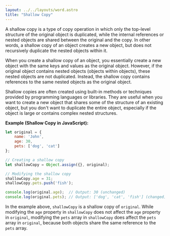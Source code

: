 ```yaml
---
layout: ../../layouts/word.astro
title: "Shallow Copy"
---
```

A shallow copy is a type of copy operation in which only the top-level structure of the original object is duplicated, while the internal references or nested objects are shared between the original and the copy. In other words, a shallow copy of an object creates a new object, but does not recursively duplicate the nested objects within it.

When you create a shallow copy of an object, you essentially create a new object with the same keys and values as the original object. However, if the original object contains nested objects (objects within objects), these nested objects are not duplicated. Instead, the shallow copy contains references to the same nested objects as the original object.

Shallow copies are often created using built-in methods or techniques provided by programming languages or libraries. They are useful when you want to create a new object that shares some of the structure of an existing object, but you don't want to duplicate the entire object, especially if the object is large or contains complex nested structures.

**Example (Shallow Copy in JavaScript):**
```javascript
let original = {
    name: 'John',
    age: 30,
    pets: ['dog', 'cat']
};

// Creating a shallow copy
let shallowCopy = Object.assign({}, original);

// Modifying the shallow copy
shallowCopy.age = 31;
shallowCopy.pets.push('fish');

console.log(original.age);  // Output: 30 (unchanged)
console.log(original.pets); // Output: ['dog', 'cat', 'fish'] (changed)
```

In the example above, `shallowCopy` is a shallow copy of `original`. While modifying the `age` property in `shallowCopy` does not affect the `age` property in `original`, modifying the `pets` array in `shallowCopy` does affect the `pets` array in `original`, because both objects share the same reference to the `pets` array.